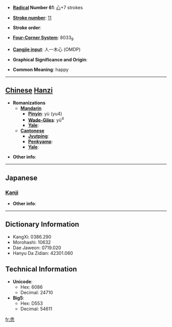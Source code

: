 * '''[[Wiktionary:Chinese radical index| Radical]] Number 61''': [[Wiktionary:Chinese radical index 心|心]]+7 strokes

* '''[[Wiktionary:Chinese total strokes index|Stroke number]]''': [[Wiktionary:Chinese total strokes index 11|11]]

* '''Stroke order''': 

* '''[[Wiktionary:Chinese four corner index|Four-Corner System]]''': 8033<sub>9</sub>

* '''[[Wiktionary:Chinese Cangjie index|Cangjie input]]''': 人一木心 (OMDP)

* '''Graphical Significance and Origin''': 

* '''Common Meaning''': happy

----

== [[Chinese]] [[Hanzi]] ==

* '''Romanizations'''
** '''[[Mandarin]]'''
*** '''[[Pinyin]]''': yù (yu4)
*** '''[[Wade-Giles]]''': yü<sup>4</sup>
*** '''[[Yale]]''': 
** '''[[Cantonese]]'''
*** '''[[Jyutping]]''':
*** '''[[Penkyamp]]''': 
*** '''[[Yale]]''': 

* '''Other info''': 

----

==Japanese==
===[[Kanji]]===
{{kanji|on readings=[[よ]] (yo), [[しょ]] (sho), [[そ]] (so)
|kun readings=[[わすれる]] (wasureru)
}}

* '''Other info''':  

----

== Dictionary Information ==

* KangXi: 0386.290
* Morohashi: 10632
* Dae Jaweon: 0719.020
* Hanyu Da Zidian: 42301.060

== Technical Information ==

* '''Unicode''':
** Hex: 6086
** Decimal: 24710
* '''Big5''':
** Hex: D553
** Decimal: 54611

[[fr:悆]]
